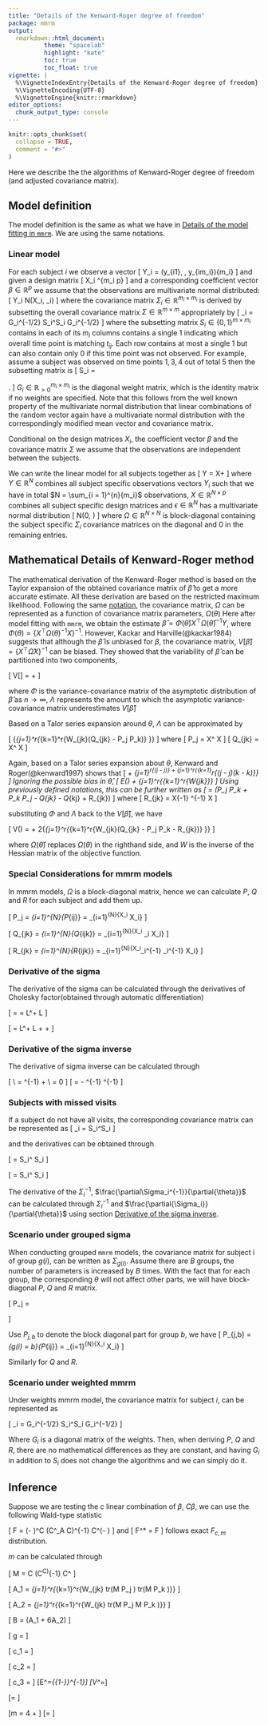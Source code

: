 ```yaml
---
title: "Details of the Kenward-Roger degree of freedom"
package: mmrm
output:
  rmarkdown::html_document:
          theme: "spacelab"
          highlight: "kate"
          toc: true
          toc_float: true
vignette: |
  %\VignetteIndexEntry{Details of the Kenward-Roger degree of freedom}
  %\VignetteEncoding{UTF-8}
  %\VignetteEngine{knitr::rmarkdown}
editor_options:
  chunk_output_type: console
---
```


```r
knitr::opts_chunk$set(
  collapse = TRUE,
  comment = "#>"
)
```

Here we describe the the algorithms of Kenward-Roger degree of freedom (and adjusted covariance matrix).

## Model definition

The model definition is the same as what we have in [Details of the model fitting in `mmrm`](algorithms.html).
We are using the same notations.

### Linear model

For each subject $i$ we observe a vector
\[
Y_i = (y_{i1}, \dotsc, y_{im_i})^\top \in \mathbb{R}^{m_i}
\]
and given a design matrix
\[
X_i \in \mathbb{R}^{m_i \times p}
\]
and a corresponding coefficient vector $\beta \in \mathbb{R}^{p}$ we assume
that the observations are multivariate normal distributed:
\[
Y_i \sim N(X_i\beta, \Sigma_i)
\]
where the covariance matrix $\Sigma_i \in \mathbb{R}^{m_i \times m_i}$ is derived
by subsetting the overall covariance matrix $\Sigma \in \mathbb{R}^{m \times m}$
appropriately by
\[
\Sigma_i = G_i^{-1/2} S_i^\top \Sigma S_i G_i^{-1/2}
\]
where the subsetting matrix $S_i \in \{0, 1\}^{m \times m_i}$ contains
in each of its $m_i$ columns contains a single 1 indicating which overall time point
is matching $t_{ij}$. Each row contains at most a single 1 but can also contain
only 0 if this time point was not observed.
For example, assume a subject was observed on time points
$1, 3, 4$ out of total $5$ then the subsetting matrix is
\[
S_i = \begin{pmatrix}
1 & 0 & 0 \\
0 & 0 & 0 \\
0 & 1 & 0 \\
0 & 0 & 1 \\
0 & 0 & 0
\end{pmatrix}.
\]
$G_i \in \mathbb{R}_{\gt 0}^{m_i \times m_i}$ is the diagonal weight matrix, which is the identity matrix if no weights are specified.
Note that this follows from the well known property of the multivariate normal
distribution that linear combinations of the random vector again have a
multivariate normal distribution with the correspondingly modified mean
vector and covariance matrix.

Conditional on the design matrices $X_i$, the coefficient vector $\beta$ and the
covariance matrix $\Sigma$ we assume that the observations are independent between
the subjects.

We can write the linear model for all subjects together as
\[
Y = X\beta + \epsilon
\]
where $Y \in \mathbb{R}^N$ combines all subject specific observations vectors $Y_i$
such that we have in total $N = \sum_{i = 1}^{n}{m_i}$ observations,
$X \in \mathbb{R}^{N \times p}$ combines all subject specific design matrices
and $\epsilon \in \mathbb{R}^N$ has a multivariate normal distribution
\[
\epsilon \sim N(0, \Omega)
\]
where $\Omega \in \mathbb{R}^{N \times N}$ is block-diagonal containing the
subject specific $\Sigma_i$ covariance matrices on the diagonal and 0 in the
remaining entries.

## Mathematical Details of Kenward-Roger method

The mathematical derivation of the Kenward-Roger method is based on the Taylor expansion of the obtained covariance matrix
of $\hat\beta$ to get a more accurate estimate. All these derivation are based on the restricted maximum likelihood.
Following the same [notation](algorithms.html#covariance-matrix-model), the covariance matrix, $\Omega$ can be represented as
a function of covariance matrix parameters, $\Omega(\theta)$
Here after model fitting with `mmrm`, we obtain the estimate $\hat\beta = \Phi(\hat\theta)X^\top\Omega(\hat\theta)^{-1}Y$,
where $\Phi(\theta) = \left\{X^\top \Omega(\theta)^{-1} X\right\} ^{-1}$.
However, Kackar and Harville(@kackar1984) suggests that although the $\hat\beta$ is unbiased for $\beta$, the covariance matrix,
$V[\hat\beta] = \left\{X^\top \hat\Omega X\right\}^{-1}$ can be biased. They showed that the variability of $\hat\beta$ can be partitioned into
two components,

\[
  V[\hat\beta] = \Phi + \Lambda
\]

where $\Phi$ is the variance-covariance matrix of the asymptotic distribution of $\hat\beta$ as $n\rightarrow \infty$, $\Lambda$ represents the amount
to which the asymptotic variance-covariance matrix underestimates $V[\hat\beta]$

Based on a Talor series expansion around $\theta$, $\Lambda$ can be approximated by

\[
  \Lambda \simeq \Phi \left\{\sum_{j=1}^r{\sum_{k=1}^r{W_{jk}(Q_{jk} - P_j \Phi P_k)} }\right\} \Phi
\]
where
\[
  P_j = X^\top \frac{\partial{\Omega^{-1}}}{\partial \theta_j} X
\]
\[
  Q_{jk} = X^\top \frac{\partial{\Omega^{-1}}}{\partial \theta_j} \Omega \frac{\partial{\Omega^{-1}}}{\partial \theta_k} X
\]

Again, based on a Talor series expansion about $\theta$, Kenward and Roger(@kenward1997) shows that
\[
  \hat\Phi \simeq \Phi + \sum_{j=1}^r{(\hat\theta_j - \theta_j)\frac{\partial{\Phi}}{\partial{\theta_j}}} + \frac{1}{2} \sum_{j=1}^r{\sum_{k=1}^r{(\hat\theta_j - \theta_j)(\hat\theta_k - \theta_k)\frac{\partial^2{\Phi}}{\partial{\theta_j}\partial{\theta_k}}}}
\]
Ignoring the possible bias in $\hat\theta$,
\[
  E(\hat\Phi) \simeq \Phi + \frac{1}{2} \sum_{j=1}^r{\sum_{k=1}^r{W_{jk}\frac{\partial^2{\Phi}}{\partial{\theta_j}\partial{\theta_k}}}}
\]
Using previously defined notations, this can be further written as
\[
  \frac{\partial^2{\Phi}}{\partial{\theta_j}\partial{\theta_k}} = \Phi (P_j \Phi P_k + P_k \Phi P_j - Q_{jk} - Q_{kj} + R_{jk}) \Phi
\]
where
\[
  R_{jk} = X^\top\Omega^{-1}\frac{\partial^2\Omega}{\partial{\theta_j}\partial{\theta_k}} \Omega^{-1} X
\]

substituting $\Phi$ and $\Lambda$ back to the $V[\hat\beta]$, we have

\[
  V(\hat\beta) = \hat\Phi + 2\hat\Phi \left\{\sum_{j=1}^r{\sum_{k=1}^r{W_{jk}(Q_{jk} - P_j \hat\Phi P_k - \frac{1}{4}R_{jk})} }\right\} \hat\Phi
\]

where $\Omega(\hat\theta)$ replaces $\Omega(\theta)$ in the righthand side, and $W$ is the inverse of the Hessian matrix of the objective function.

### Special Considerations for mmrm models

In mmrm models, $\Omega$ is a block-diagonal matrix, hence we can calculate  $P$, $Q$ and $R$ for each subject and add them up.

\[
  P_j = \sum_{i=1}^{N}{P_{ij}} = \sum_{i=1}^{N}{X_i^\top \frac{\partial{\Sigma_i^{-1}}}{\partial \theta_j} X_i}
\]

\[
  Q_{jk} = \sum_{i=1}^{N}{Q_{ijk}} = \sum_{i=1}^{N}{X_i^\top \frac{\partial{\Sigma_i^{-1}}}{\partial \theta_j} \Sigma_i \frac{\partial{\Sigma_i^{-1}}}{\partial \theta_k} X_i}
\]

\[
  R_{jk} = \sum_{i=1}^{N}{R_{ijk}} = \sum_{i=1}^{N}{X_i^\top\Sigma_i^{-1}\frac{\partial^2\Sigma_i}{\partial{\theta_j}\partial{\theta_k}} \Sigma_i^{-1} X_i}
\]


### Derivative of the sigma

The derivative of the sigma can be calculated through the derivatives of Cholesky factor(obtained through automatic differentiation)

\[
  \frac{\partial{\Sigma}}{\partial{\theta_j}} = \frac{\partial{LL^\top}}{\partial{\theta_j}} = \frac{\partial{L}}{\partial{\theta_j}}L^\top + L\frac{\partial{L^\top}}{\partial{\theta_j}}
\]

\[
  \frac{\partial^2{\Sigma}}{\partial{\theta_j}\partial{\theta_k}} = \frac{\partial^2{L}}{\partial{\theta_j}\partial{\theta_k}}L^\top + L\frac{\partial^2{L^\top}}{\partial{\theta_j}\partial{\theta_k}} + \frac{\partial{L}}{\partial{\theta_j}}\frac{\partial{L^T}}{\partial{\theta_k}} + \frac{\partial{L}}{\partial{\theta_k}}\frac{\partial{L^\top}}{\partial{\theta_j}}
\]

### Derivative of the sigma inverse

The derivative of sigma inverse can be calculated through

\[
  \frac{\partial{\Sigma\Sigma^{-1}}}{\partial{\theta}}\\
  = \frac{\partial{\Sigma}}{\partial{\theta}}\Sigma^{-1} + \Sigma\frac{\partial{\Sigma^{-1}}}{\partial{\theta}} \\
  = 0
\]
\[
  \frac{\partial{\Sigma^{-1}}}{\partial{\theta}} = - \Sigma^{-1} \frac{\partial{\Sigma}}{\partial{\theta}}\Sigma^{-1}
\]

### Subjects with missed visits

If a subject do not have all visits, the corresponding covariance matrix can be represented as
\[
  \Sigma_i = S_i^\top \Sigma S_i
\]

and the derivatives can be obtained through

\[
  \frac{\partial{\Sigma_i}}{\partial{\theta}} = S_i^\top \frac{\partial{\Sigma}}{\partial{\theta}} S_i
\]

\[
  \frac{\partial^2{\Sigma_i}}{\partial{\theta_j}\partial{\theta_k}} = S_i^\top \frac{\partial^2{\Sigma}}{\partial{\theta_j}\partial{\theta_k}} S_i
\]

The derivative of the $\Sigma_i^{-1}$, $\frac{\partial\Sigma_i^{-1}}{\partial{\theta}}$ can be calculated through $\Sigma_i^{-1}$ and $\frac{\partial{\Sigma_i}}{\partial{\theta}}$
using section [Derivative of the sigma inverse](#derivative-of-the-sigma-inverse).

### Scenario under grouped sigma

When conducting grouped `mmrm` models, the covariance matrix for subject i of group $g(i)$, can be written as $\Sigma_{g(i)}$.
Assume there are $B$ groups, the number of parameters is increased by $B$ times. With the fact that for each group, the corresponding
$\theta$ will not affect other parts, we will have block-diagonal $P$, $Q$ and $R$ matrix.

\[
P_j = \begin{pmatrix}
P_{j, 1} & 0 & \dots & \dots & 0 \\
0 & P_{j, 2} & 0 & \dots & 0\\
\vdots & & \ddots & & \vdots \\
\vdots & & & \ddots & \vdots \\
0 & \dots & \dots & 0 & P_{j, B}
\end{pmatrix}
\]

Use $P_{j, b}$ to denote the block diagonal part for group $b$, we have
\[
  P_{j,b} = \sum_{g(i) = b}{P_{ij}} = \sum_{i=1}^{N}{X_i^\top \frac{\partial{\Sigma_i^{-1}}}{\partial \theta_j} X_i}
\]

Similarly for $Q$ and $R$.

### Scenario under weighted mmrm

Under weights mmrm model, the covariance matrix for subject $i$, can be represented as

\[
  \Sigma_i = G_i^{-1/2} S_i^\top \Sigma S_i G_i^{-1/2}
\]

Where $G_i$ is a diagonal matrix of the weights. Then, when deriving $P$, $Q$ and $R$,
there are no mathematical differences as they are constant, and having $G_i$ in addition to $S_i$
does not change the algorithms and we can simply do it.

## Inference

Suppose we are testing the $c$ linear combination of $\beta$, $C\beta$, we can use the following Wald-type statistic

\[
  F = \frac{1}{l} (\hat\beta - \beta)^\top  C (C^\top \hat\Phi_A C)^{-1} C^\top (\hat\beta - \beta)
\]
and
\[
  F^* = \lambda F
\]
follows exact $F_{c,m}$ distribution.

$m$ can be calculated through

\[
  M = C (C^\top \Phi C)^{-1} C^\top
\]

\[
  A_1 = \sum_{j=1}^r{\sum_{k=1}^r{W_{jk} tr(M \Phi P_j \Phi) tr(M \Phi P_k \Phi)}}
\]

\[
  A_2 = \sum_{j=1}^r{\sum_{k=1}^r{W_{jk} tr(M \Phi P_j \Phi M \Phi P_k \Phi)}}
\]

\[
  B = \frac{1}{2c}(A_1 + 6A_2)
\]

\[
  g = \frac{(c+1)A_1 - (c+4)A_2}{(c+2)A_2}
\]

\[
  c_1 = \frac{g}{3c+2(1-g)}
\]

\[
  c_2 = \frac{c-g}{3c+2(1-g)}
\]

\[
  c_3 = \frac{c+2-g}{3c+2(1-g)}
\]
\[E^*={\left\{1-\frac{A_2}{c}\right\}}^{-1}\]
\[V^*=\frac{2}{c}{\left\{\frac{1+c_1 B}{(1-c_2 B)^2(1-c_3 B)}\right\}}\]

\[\rho = \frac{V^{*}}{2(E^*)^2}\]

\[m = 4 + \frac{c+2}{c\rho - 1}\]
\[\lambda = \frac{m}{E^*(m-2)}\]
